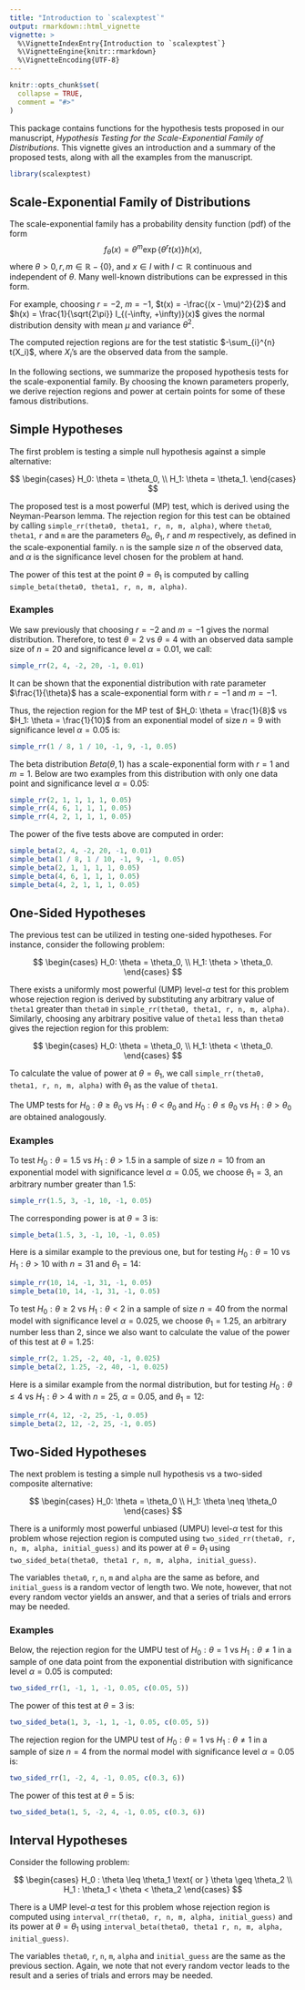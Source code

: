 ```yaml
---
title: "Introduction to `scalexptest`"
output: rmarkdown::html_vignette
vignette: >
  %\VignetteIndexEntry{Introduction to `scalexptest`}
  %\VignetteEngine{knitr::rmarkdown}
  %\VignetteEncoding{UTF-8}
---
```


```r
knitr::opts_chunk$set(
  collapse = TRUE,
  comment = "#>"
)
```

This package contains functions for the hypothesis tests proposed in our manuscript,
*Hypothesis Testing for the Scale-Exponential Family of Distributions*.
This vignette gives an introduction and a summary of the proposed tests,
along with all the examples from the manuscript.

```r
library(scalexptest)
```

## Scale-Exponential Family of Distributions

The scale-exponential family has a probability density function (pdf) of the form
$$f_{\theta}(x) = \theta^m \exp\{\theta^r t(x)\}h(x),$$
where $\theta > 0, r, m \in \mathbb{R}-\{0\} \text{, and } x \in I$ with $I \subset \mathbb{R}$ continuous and independent of $\theta$.
Many well-known distributions can be expressed in this form.

For example, choosing $r = -2$, $m = -1$, $t(x) = -\frac{(x - \mu)^2}{2}$ and $h(x) = \frac{1}{\sqrt{2\pi}} I_{(-\infty, +\infty)}(x)$ gives the normal distribution density with mean $\mu$ and variance $\theta^2$.

The computed rejection regions are for the test statistic $-\sum_{i}^{n} t(X_i)$,
where $X_i$'s are the observed data from the sample.

In the following sections, we summarize the proposed hypothesis tests for the scale-exponential family.
By choosing the known parameters properly,
we derive rejection regions and power at certain points for some of these famous distributions.

## Simple Hypotheses

The first problem is testing a simple null hypothesis against a simple alternative:

$$
\begin{cases}
    H_0: \theta = \theta_0, \\
    H_1: \theta = \theta_1.
\end{cases}
$$

The proposed test is a most powerful (MP) test,
which is derived using the Neyman-Pearson lemma.
The rejection region for this test can be obtained by calling `simple_rr(theta0, theta1, r, n, m, alpha)`,
where `theta0`, `theta1`, `r` and `m` are
the parameters $\theta_0$, $\theta_1$, $r$ and $m$ respectively,
as defined in the scale-exponential family.
`n` is the sample size $n$ of the observed data,
and $\alpha$ is the significance level chosen for the problem at hand.

The power of this test at the point $\theta = \theta_1$ is computed by calling `simple_beta(theta0, theta1, r, n, m, alpha)`.

### Examples

We saw previously that choosing $r = -2$ and $m = -1$ gives the normal distribution.
Therefore, to test $\theta = 2$ vs $\theta = 4$ with an observed data sample size of $n = 20$
and significance level $\alpha = 0.01$, we call:

```r
simple_rr(2, 4, -2, 20, -1, 0.01)
```

It can be shown that the exponential distribution with rate parameter $\frac{1}{\theta}$ has a scale-exponential form with $r = -1$ and $m = -1$.

Thus, the rejection region for the MP test of $H_0: \theta = \frac{1}{8}$ vs $H_1: \theta = \frac{1}{10}$
from an exponential model of size $n = 9$ with significance level $\alpha = 0.05$ is:

```r
simple_rr(1 / 8, 1 / 10, -1, 9, -1, 0.05)
```

The beta distribution $Beta(\theta, 1)$ has a scale-exponential form with $r = 1$ and $m = 1$.
Below are two examples from this distribution with only one data point and significance level $\alpha = 0.05$:

```r
simple_rr(2, 1, 1, 1, 1, 0.05)
simple_rr(4, 6, 1, 1, 1, 0.05)
simple_rr(4, 2, 1, 1, 1, 0.05)
```

The power of the five tests above are computed in order:

```r
simple_beta(2, 4, -2, 20, -1, 0.01)
simple_beta(1 / 8, 1 / 10, -1, 9, -1, 0.05)
simple_beta(2, 1, 1, 1, 1, 0.05)
simple_beta(4, 6, 1, 1, 1, 0.05)
simple_beta(4, 2, 1, 1, 1, 0.05)
```

## One-Sided Hypotheses

The previous test can be utilized in testing one-sided hypotheses.
For instance, consider the following problem:

$$
\begin{cases}
    H_0: \theta = \theta_0, \\
    H_1: \theta > \theta_0.
\end{cases}
$$

There exists a uniformly most powerful (UMP) level-$\alpha$ test for this problem whose rejection region is derived by substituting any arbitrary value of `theta1` greater than `theta0` in `simple_rr(theta0, theta1, r, n, m, alpha)`.
Similarly, choosing any arbitrary positive value of `theta1` less than `theta0` gives the rejection region for this problem:

$$
\begin{cases}
    H_0: \theta = \theta_0, \\
    H_1: \theta < \theta_0.
\end{cases}
$$

To calculate the value of power at $\theta = \theta_1$,
we call `simple_rr(theta0, theta1, r, n, m, alpha)` with $\theta_1$ as the value of `theta1`.

The UMP tests for $H_0: \theta \geq \theta_0$ vs $H_1: \theta < \theta_0$ and $H_0: \theta \leq \theta_0$ vs $H_1: \theta > \theta_0$ are obtained analogously.

### Examples

To test $H_0: \theta = 1.5$ vs $H_1: \theta > 1.5$ in a sample of size $n = 10$ from an exponential model with significance level $\alpha = 0.05$,
we choose $\theta_1 = 3$, an arbitrary number greater than $1.5$:

```r
simple_rr(1.5, 3, -1, 10, -1, 0.05)
```

The corresponding power is at $\theta = 3$ is:

```r
simple_beta(1.5, 3, -1, 10, -1, 0.05)
```

Here is a similar example to the previous one, but for testing $H_0: \theta = 10$ vs $H_1: \theta > 10$ with $n = 31$ and $\theta_1 = 14$:

```r
simple_rr(10, 14, -1, 31, -1, 0.05)
simple_beta(10, 14, -1, 31, -1, 0.05)
```

To test $H_0: \theta \geq 2$ vs $H_1: \theta < 2$ in a sample of size $n = 40$ from the normal model with significance level $\alpha = 0.025$,
we choose $\theta_1 = 1.25$, an arbitrary number less than $2$,
since we also want to calculate the value of the power of this test at $\theta = 1.25$:

```r
simple_rr(2, 1.25, -2, 40, -1, 0.025)
simple_beta(2, 1.25, -2, 40, -1, 0.025)
```

Here is a similar example from the normal distribution,
but for testing $H_0: \theta \leq 4$ vs $H_1: \theta > 4$ with $n = 25$, $\alpha = 0.05$, and $\theta_1 = 12$:

```r
simple_rr(4, 12, -2, 25, -1, 0.05)
simple_beta(2, 12, -2, 25, -1, 0.05)
```

## Two-Sided Hypotheses

The next problem is testing a simple null hypothesis vs a two-sided composite alternative:

$$
\begin{cases}
    H_0: \theta = \theta_0 \\
    H_1: \theta \neq \theta_0
\end{cases}
$$

There is a uniformly most powerful unbiased (UMPU) level-$\alpha$ test for this problem whose rejection region is computed using
`two_sided_rr(theta0, r, n, m, alpha, initial_guess)` and its power at $\theta = \theta_1$
using `two_sided_beta(theta0, theta1 r, n, m, alpha, initial_guess)`.

The variables `theta0`, `r`, `n`, `m` and `alpha` are the same as before,
and `initial_guess` is a random vector of length two.
We note, however, that not every random vector yields an answer,
and that a series of trials and errors may be needed.

### Examples

Below, the rejection region for the UMPU test of $H_0: \theta = 1$ vs $H_1: \theta \neq 1$ in a sample of one data point from the exponential distribution with significance level $\alpha = 0.05$ is computed:

```r
two_sided_rr(1, -1, 1, -1, 0.05, c(0.05, 5))
```

The power of this test at $\theta = 3$ is:

```r
two_sided_beta(1, 3, -1, 1, -1, 0.05, c(0.05, 5))
```

The rejection region for the UMPU test of $H_0: \theta = 1$ vs $H_1: \theta \neq 1$ in a sample of size $n = 4$ from the normal model with significance level $\alpha = 0.05$ is:

```r
two_sided_rr(1, -2, 4, -1, 0.05, c(0.3, 6))
```

The power of this test at $\theta = 5$ is:

```r
two_sided_beta(1, 5, -2, 4, -1, 0.05, c(0.3, 6))
```

## Interval Hypotheses

Consider the following problem:

$$
\begin{cases}
    H_0 : \theta \leq \theta_1 \text{ or } \theta \geq \theta_2 \\
    H_1 : \theta_1 < \theta < \theta_2
\end{cases}
$$

There is a UMP level-$\alpha$ test for this problem whose rejection region is computed using
`interval_rr(theta0, r, n, m, alpha, initial_guess)` and its power at $\theta = \theta_1$
using `interval_beta(theta0, theta1 r, n, m, alpha, initial_guess)`.

The variables `theta0`, `r`, `n`, `m`, `alpha` and `initial_guess` are the same as the previous section.
Again, we note that not every random vector leads to the result and a series of trials and errors may be needed.